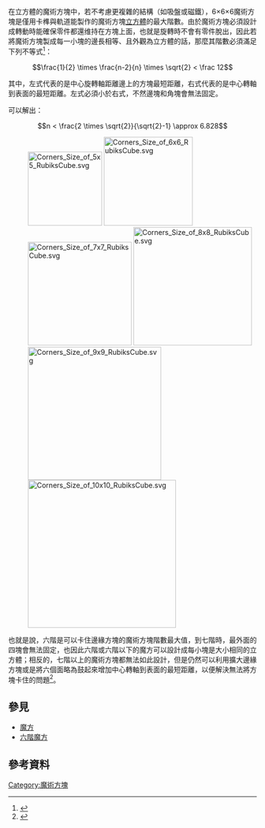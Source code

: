 在立方體的魔術方塊中，若不考慮更複雜的結構（如吸盤或磁鐵），6×6×6魔術方塊是僅用卡榫與軌道能製作的魔術方塊[[立方體|立方體]]的最大階數。由於魔術方塊必須設計成轉動時能確保零件都還维持在方塊上面，也就是旋轉時不會有零件脫出，因此若將魔術方塊製成每一小塊的邊長相等、且外觀為立方體的話，那麼其階數必須滿足下列不等式<ref name="twvs.tnc">{{cite thesis |url=http://www.shs.edu.tw/works/essay/2010/03/2010032518291546.pdf |title=The Rubki's Cube |publisher=[[新北市立三重高級商工職業學校|New Taipei Municipal San-Chung Commercial and Industrial Vocational High School]] |work=Department of automobiles |author=李翊呈、李毅傑 |date=2010-03-25 |accessdate=2016-03-29 |archive-date=2016-04-09 |archive-url=https://web.archive.org/web/20160409065110/http://www.shs.edu.tw/works/essay/2010/03/2010032518291546.pdf |dead-url=no }}</ref>：
:<math>\frac{1}{2} \times \frac{n-2}{n} \times \sqrt{2} < \frac 12</math>

其中，左式代表的是中心旋轉軸距離邊上的方塊最短距離，右式代表的是中心轉軸到表面的最短距離。左式必須小於右式，不然邊塊和角塊會無法固定。

可以解出：
:<math>n < \frac{2 \times \sqrt{2}}{\sqrt{2}-1} \approx 6.828</math>
:[[File:Corners_Size_of_5x5_RubiksCube.svg|150px]] [[File:Corners_Size_of_6x6_RubiksCube.svg|180px]] [[File:Corners_Size_of_7x7_RubiksCube.svg|210px]] [[File:Corners_Size_of_8x8_RubiksCube.svg|240px]] [[File:Corners_Size_of_9x9_RubiksCube.svg|270px]] [[File:Corners_Size_of_10x10_RubiksCube.svg|300px]]
也就是說，六階是可以卡住邊緣方塊的魔術方塊階數最大值，到七階時，最外面的四塊會無法固定，也因此六階或六階以下的魔方可以設計成每小塊是大小相同的立方體；相反的，七階以上的魔術方塊都無法如此設計，但是仍然可以利用擴大邊緣方塊或是將六個面略為鼓起來增加中心轉軸到表面的最短距離，以便解決無法將方塊卡住的問題<ref name="WCA Regulations">{{cite web|title=World Cubing Association Regulation|url=https://www.worldcubeassociation.org/regulations/#3h1|date=2015-07-01|accessdate=2016-03-29|archive-date=2019-05-23|archive-url=https://web.archive.org/web/20190523040439/https://www.worldcubeassociation.org/regulations/#3h1|dead-url=no}}</ref>。

==參見==
{{portal box|數學|玩具}}
*[[魔方|魔方]]
*[[六階魔方|六階魔方]]

==參考資料==
{{reflist}}

[[Category:魔術方塊|Category:魔術方塊]]